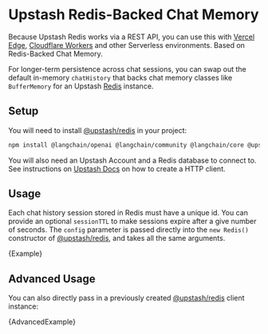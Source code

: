 # Upstash Redis-Backed Chat Memory

Because Upstash Redis works via a REST API, you can use this with [Vercel Edge](https://vercel.com/docs/concepts/functions/edge-functions/edge-runtime), [Cloudflare Workers](https://developers.cloudflare.com/workers/) and other Serverless environments.
Based on Redis-Backed Chat Memory.

For longer-term persistence across chat sessions, you can swap out the default in-memory `chatHistory` that backs chat memory classes like `BufferMemory` for an Upstash [Redis](https://redis.io/) instance.

## Setup

You will need to install [@upstash/redis](https://github.com/upstash/upstash-redis) in your project:


<IntegrationInstallTooltip></IntegrationInstallTooltip>

```bash npm2yarn
npm install @langchain/openai @langchain/community @langchain/core @upstash/redis
```

You will also need an Upstash Account and a Redis database to connect to. See instructions on [Upstash Docs](https://docs.upstash.com/redis) on how to create a HTTP client.

## Usage

Each chat history session stored in Redis must have a unique id. You can provide an optional `sessionTTL` to make sessions expire after a give number of seconds.
The `config` parameter is passed directly into the `new Redis()` constructor of [@upstash/redis](https://docs.upstash.com/redis/sdks/javascriptsdk/overview), and takes all the same arguments.


<CodeBlock language="typescript">{Example}</CodeBlock>

## Advanced Usage

You can also directly pass in a previously created [@upstash/redis](https://docs.upstash.com/redis/sdks/javascriptsdk/overview) client instance:


<CodeBlock language="typescript">{AdvancedExample}</CodeBlock>
